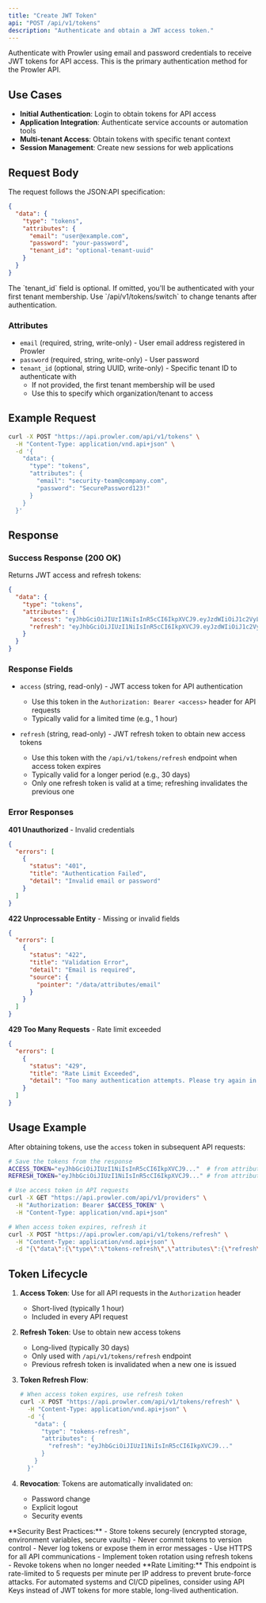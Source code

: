 ```yaml
---
title: "Create JWT Token"
api: "POST /api/v1/tokens"
description: "Authenticate and obtain a JWT access token."
---
```


Authenticate with Prowler using email and password credentials to receive JWT tokens for API access. This is the primary authentication method for the Prowler API.

## Use Cases

- **Initial Authentication**: Login to obtain tokens for API access
- **Application Integration**: Authenticate service accounts or automation tools
- **Multi-tenant Access**: Obtain tokens with specific tenant context
- **Session Management**: Create new sessions for web applications

## Request Body

The request follows the JSON:API specification:

```json
{
  "data": {
    "type": "tokens",
    "attributes": {
      "email": "user@example.com",
      "password": "your-password",
      "tenant_id": "optional-tenant-uuid"
    }
  }
}
```

<Note>
The `tenant_id` field is optional. If omitted, you'll be authenticated with your first tenant membership. Use `/api/v1/tokens/switch` to change tenants after authentication.
</Note>

### Attributes

- `email` (required, string, write-only) - User email address registered in Prowler
- `password` (required, string, write-only) - User password
- `tenant_id` (optional, string UUID, write-only) - Specific tenant ID to authenticate with
  - If not provided, the first tenant membership will be used
  - Use this to specify which organization/tenant to access

## Example Request

```bash
curl -X POST "https://api.prowler.com/api/v1/tokens" \
  -H "Content-Type: application/vnd.api+json" \
  -d '{
    "data": {
      "type": "tokens",
      "attributes": {
        "email": "security-team@company.com",
        "password": "SecurePassword123!"
      }
    }
  }'
```

## Response

### Success Response (200 OK)

Returns JWT access and refresh tokens:

```json
{
  "data": {
    "type": "tokens",
    "attributes": {
      "access": "eyJhbGciOiJIUzI1NiIsInR5cCI6IkpXVCJ9.eyJzdWIiOiJ1c2VyLWlkIiwiZXhwIjoxNzA2MTg0MDAwfQ...",
      "refresh": "eyJhbGciOiJIUzI1NiIsInR5cCI6IkpXVCJ9.eyJzdWIiOiJ1c2VyLWlkIiwiZXhwIjoxNzA4Nzc2MDAwfQ..."
    }
  }
}
```

### Response Fields

- `access` (string, read-only) - JWT access token for API authentication
  - Use this token in the `Authorization: Bearer <access>` header for API requests
  - Typically valid for a limited time (e.g., 1 hour)

- `refresh` (string, read-only) - JWT refresh token to obtain new access tokens
  - Use this token with the `/api/v1/tokens/refresh` endpoint when access token expires
  - Typically valid for a longer period (e.g., 30 days)
  - Only one refresh token is valid at a time; refreshing invalidates the previous one

### Error Responses

**401 Unauthorized** - Invalid credentials
```json
{
  "errors": [
    {
      "status": "401",
      "title": "Authentication Failed",
      "detail": "Invalid email or password"
    }
  ]
}
```

**422 Unprocessable Entity** - Missing or invalid fields
```json
{
  "errors": [
    {
      "status": "422",
      "title": "Validation Error",
      "detail": "Email is required",
      "source": {
        "pointer": "/data/attributes/email"
      }
    }
  ]
}
```

**429 Too Many Requests** - Rate limit exceeded
```json
{
  "errors": [
    {
      "status": "429",
      "title": "Rate Limit Exceeded",
      "detail": "Too many authentication attempts. Please try again in 15 minutes."
    }
  ]
}
```

## Usage Example

After obtaining tokens, use the `access` token in subsequent API requests:

```bash
# Save the tokens from the response
ACCESS_TOKEN="eyJhbGciOiJIUzI1NiIsInR5cCI6IkpXVCJ9..."  # from attributes.access
REFRESH_TOKEN="eyJhbGciOiJIUzI1NiIsInR5cCI6IkpXVCJ9..." # from attributes.refresh

# Use access token in API requests
curl -X GET "https://api.prowler.com/api/v1/providers" \
  -H "Authorization: Bearer $ACCESS_TOKEN" \
  -H "Content-Type: application/vnd.api+json"

# When access token expires, refresh it
curl -X POST "https://api.prowler.com/api/v1/tokens/refresh" \
  -H "Content-Type: application/vnd.api+json" \
  -d "{\"data\":{\"type\":\"tokens-refresh\",\"attributes\":{\"refresh\":\"$REFRESH_TOKEN\"}}}"
```

## Token Lifecycle

1. **Access Token**: Use for all API requests in the `Authorization` header
   - Short-lived (typically 1 hour)
   - Included in every API request

2. **Refresh Token**: Use to obtain new access tokens
   - Long-lived (typically 30 days)
   - Only used with `/api/v1/tokens/refresh` endpoint
   - Previous refresh token is invalidated when a new one is issued

3. **Token Refresh Flow**:
   ```bash
   # When access token expires, use refresh token
   curl -X POST "https://api.prowler.com/api/v1/tokens/refresh" \
     -H "Content-Type: application/vnd.api+json" \
     -d '{
       "data": {
         "type": "tokens-refresh",
         "attributes": {
           "refresh": "eyJhbGciOiJIUzI1NiIsInR5cCI6IkpXVCJ9..."
         }
       }
     }'
   ```

4. **Revocation**: Tokens are automatically invalidated on:
   - Password change
   - Explicit logout
   - Security events

<Warning>
**Security Best Practices:**
- Store tokens securely (encrypted storage, environment variables, secure vaults)
- Never commit tokens to version control
- Never log tokens or expose them in error messages
- Use HTTPS for all API communications
- Implement token rotation using refresh tokens
- Revoke tokens when no longer needed
</Warning>

<Note>
**Rate Limiting:** This endpoint is rate-limited to 5 requests per minute per IP address to prevent brute-force attacks.
</Note>

<Tip>
For automated systems and CI/CD pipelines, consider using API Keys instead of JWT tokens for more stable, long-lived authentication.
</Tip>
